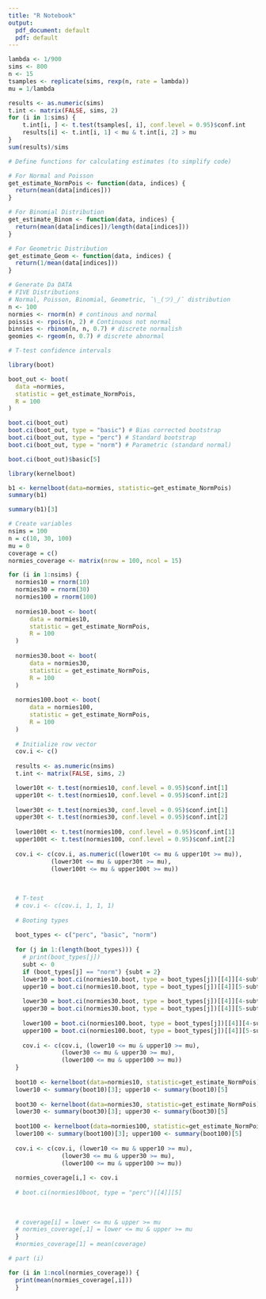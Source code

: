 ```yaml
---
title: "R Notebook"
output:
  pdf_document: default
  pdf: default
---
```


```r
lambda <- 1/900
sims <- 800
n <- 15
tsamples <- replicate(sims, rexp(n, rate = lambda))
mu = 1/lambda

results <- as.numeric(sims)
t.int <- matrix(FALSE, sims, 2)
for (i in 1:sims) {
    t.int[i, ] <- t.test(tsamples[, i], conf.level = 0.95)$conf.int
    results[i] <- t.int[i, 1] < mu & t.int[i, 2] > mu
}
sum(results)/sims
```

```r
# Define functions for calculating estimates (to simplify code)

# For Normal and Poisson
get_estimate_NormPois <- function(data, indices) {
  return(mean(data[indices]))
}

# For Binomial Distribution
get_estimate_Binom <- function(data, indices) {
  return(mean(data[indices])/length(data[indices]))
}

# For Geometric Distribution
get_estimate_Geom <- function(data, indices) {
  return(1/mean(data[indices]))
}
```

```r
# Generate Da DATA
# FIVE Distributions
# Normal, Poisson, Binomial, Geometric, ¯\_(ツ)_/¯ distribution
n <- 100
normies <- rnorm(n) # continous and normal
poissis <- rpois(n, 2) # Continuous not normal
binnies <- rbinom(n, n, 0.7) # discrete normalish
geomies <- rgeom(n, 0.7) # discrete abnormal
```

```r
# T-test confidence intervals
```

```r
library(boot)

boot_out <- boot(
  data =normies,
  statistic = get_estimate_NormPois,
  R = 100
)

boot.ci(boot_out)
boot.ci(boot_out, type = "basic") # Bias corrected bootstrap
boot.ci(boot_out, type = "perc") # Standard bootstrap 
boot.ci(boot_out, type = "norm") # Parametric (standard normal)
```
```r
boot.ci(boot_out)$basic[5]
```

```r
library(kernelboot)

b1 <- kernelboot(data=normies, statistic=get_estimate_NormPois)
summary(b1)

summary(b1)[3]
```


```r
# Create variables
nsims = 100
n = c(10, 30, 100)
mu = 0
coverage = c()
normies_coverage <- matrix(nrow = 100, ncol = 15)

for (i in 1:nsims) {
  normies10 = rnorm(10)
  normies30 = rnorm(30)
  normies100 = rnorm(100)
  
  normies10.boot <- boot(
      data = normies10,
      statistic = get_estimate_NormPois,
      R = 100
  )
  
  normies30.boot <- boot(
      data = normies30,
      statistic = get_estimate_NormPois,
      R = 100
  )
  
  normies100.boot <- boot(
      data = normies100,
      statistic = get_estimate_NormPois,
      R = 100
  )
  
  # Initialize row vector
  cov.i <- c()
  
  results <- as.numeric(nsims)
  t.int <- matrix(FALSE, sims, 2)

  lower10t <- t.test(normies10, conf.level = 0.95)$conf.int[1]
  upper10t <- t.test(normies10, conf.level = 0.95)$conf.int[2]
  
  lower30t <- t.test(normies30, conf.level = 0.95)$conf.int[1]
  upper30t <- t.test(normies30, conf.level = 0.95)$conf.int[2]
  
  lower100t <- t.test(normies100, conf.level = 0.95)$conf.int[1]
  upper100t <- t.test(normies100, conf.level = 0.95)$conf.int[2]
    
  cov.i <- c(cov.i, as.numeric((lower10t <= mu & upper10t >= mu)),
            (lower30t <= mu & upper30t >= mu),
            (lower100t <= mu & upper100t >= mu))
  
  
  
  # T-test
  # cov.i <- c(cov.i, 1, 1, 1)
  
  # Booting types
  
  boot_types <- c("perc", "basic", "norm")
  
  for (j in 1:(length(boot_types))) {
    # print(boot_types[j])
    subt <- 0
    if (boot_types[j] == "norm") {subt = 2}
    lower10 = boot.ci(normies10.boot, type = boot_types[j])[[4]][4-subt]
    upper10 = boot.ci(normies10.boot, type = boot_types[j])[[4]][5-subt]
    
    lower30 = boot.ci(normies30.boot, type = boot_types[j])[[4]][4-subt]
    upper30 = boot.ci(normies30.boot, type = boot_types[j])[[4]][5-subt]
    
    lower100 = boot.ci(normies100.boot, type = boot_types[j])[[4]][4-subt]
    upper100 = boot.ci(normies100.boot, type = boot_types[j])[[4]][5-subt]
    
    cov.i <- c(cov.i, (lower10 <= mu & upper10 >= mu),
               (lower30 <= mu & upper30 >= mu),
               (lower100 <= mu & upper100 >= mu))
  }
  
  boot10 <- kernelboot(data=normies10, statistic=get_estimate_NormPois)
  lower10 <- summary(boot10)[3]; upper10 <- summary(boot10)[5]
  
  boot30 <- kernelboot(data=normies30, statistic=get_estimate_NormPois)
  lower30 <- summary(boot30)[3]; upper30 <- summary(boot30)[5]
  
  boot100 <- kernelboot(data=normies100, statistic=get_estimate_NormPois)
  lower100 <- summary(boot100)[3]; upper100 <- summary(boot100)[5]
  
  cov.i <- c(cov.i, (lower10 <= mu & upper10 >= mu),
               (lower30 <= mu & upper30 >= mu),
               (lower100 <= mu & upper100 >= mu))
  
  normies_coverage[i,] <- cov.i
  
  # boot.ci(normies10boot, type = "perc")[[4]][5]
  
  
  
  # coverage[i] = lower <= mu & upper >= mu
  # normies_coverage[,1] = lower <= mu & upper >= mu
  }
  #normies_coverage[1] = mean(coverage)

# part (i)

for (i in 1:ncol(normies_coverage)) {
  print(mean(normies_coverage[,i])) 
  }
  

```

